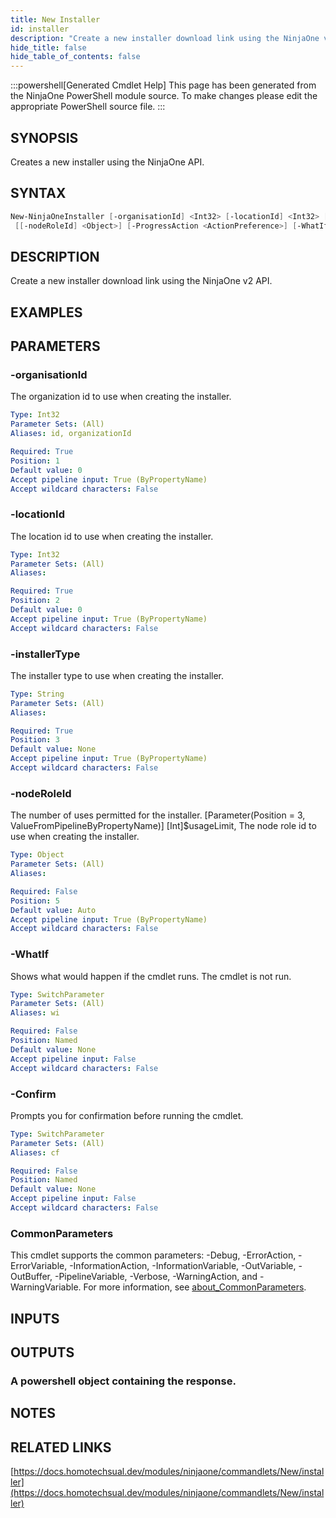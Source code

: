 ```yaml
---
title: New Installer
id: installer
description: "Create a new installer download link using the NinjaOne v2 API."
hide_title: false
hide_table_of_contents: false
---
```


:::powershell[Generated Cmdlet Help]
This page has been generated from the NinjaOne PowerShell module source. To make changes please edit the appropriate PowerShell source file.
:::

## SYNOPSIS

Creates a new installer using the NinjaOne API.

## SYNTAX

```powershell
New-NinjaOneInstaller [-organisationId] <Int32> [-locationId] <Int32> [-installerType] <String>
 [[-nodeRoleId] <Object>] [-ProgressAction <ActionPreference>] [-WhatIf] [-Confirm] [<CommonParameters>]
```

## DESCRIPTION

Create a new installer download link using the NinjaOne v2 API.

## EXAMPLES

## PARAMETERS

### -organisationId

The organization id to use when creating the installer.

```yaml
Type: Int32
Parameter Sets: (All)
Aliases: id, organizationId

Required: True
Position: 1
Default value: 0
Accept pipeline input: True (ByPropertyName)
Accept wildcard characters: False
```

### -locationId

The location id to use when creating the installer.

```yaml
Type: Int32
Parameter Sets: (All)
Aliases:

Required: True
Position: 2
Default value: 0
Accept pipeline input: True (ByPropertyName)
Accept wildcard characters: False
```

### -installerType

The installer type to use when creating the installer.

```yaml
Type: String
Parameter Sets: (All)
Aliases:

Required: True
Position: 3
Default value: None
Accept pipeline input: True (ByPropertyName)
Accept wildcard characters: False
```

### -nodeRoleId

The number of uses permitted for the installer.
[Parameter(Position = 3, ValueFromPipelineByPropertyName)]
[Int]$usageLimit,
The node role id to use when creating the installer.

```yaml
Type: Object
Parameter Sets: (All)
Aliases:

Required: False
Position: 5
Default value: Auto
Accept pipeline input: True (ByPropertyName)
Accept wildcard characters: False
```

### -WhatIf

Shows what would happen if the cmdlet runs.
The cmdlet is not run.

```yaml
Type: SwitchParameter
Parameter Sets: (All)
Aliases: wi

Required: False
Position: Named
Default value: None
Accept pipeline input: False
Accept wildcard characters: False
```

### -Confirm

Prompts you for confirmation before running the cmdlet.

```yaml
Type: SwitchParameter
Parameter Sets: (All)
Aliases: cf

Required: False
Position: Named
Default value: None
Accept pipeline input: False
Accept wildcard characters: False
```

### CommonParameters

This cmdlet supports the common parameters: -Debug, -ErrorAction, -ErrorVariable, -InformationAction, -InformationVariable, -OutVariable, -OutBuffer, -PipelineVariable, -Verbose, -WarningAction, and -WarningVariable. For more information, see [about_CommonParameters](http://go.microsoft.com/fwlink/?LinkID=113216).

## INPUTS


## OUTPUTS

### A powershell object containing the response.

## NOTES

## RELATED LINKS

[https://docs.homotechsual.dev/modules/ninjaone/commandlets/New/installer](https://docs.homotechsual.dev/modules/ninjaone/commandlets/New/installer)
